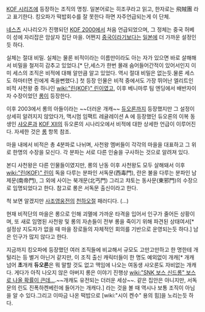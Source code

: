 [[KOF 시리즈]]에 등장하는 조직의 명칭. 일본어로는 히조쿠라고 읽고, 한자로는 飛賊團 라고 표기한다. 킹오파가 떡밥회수를 잘 못한다 하면 자주언급되는게 이 단체.

[[네스츠]] 시나리오가 진행되던 [[KOF 2000]]에서 처음 언급되었으며, 그 정체는 중국 허베이 성에 자리잡은 암살자 집단 마을. 어쩐지 [[중국]]이라기보다는 [[일본]]에 더 가까운 설정인 듯 하다.

실체는 절대 비밀. 실체는 물론 비적이라는 이름만이라도 아는 자가 있으면 바로 살해해서 비밀을 철저히 감추고 있었다.[* 단,세스가 한번 몰래 숨어들어간적이 있어서인지 이미 세스의 조직은 비적에 대해 알만큼 알고 있었다. 역시 절대 비밀은 없는듯.물론 세스도 하마터면 린에게 죽을뻔했다.] 첫 등장 인물은 비적 중에서도 가장 뛰어난 엘리트인 비적 사천왕 중 하나인 [[wiki:"린(KOF)" 린]]이였고, 이후 베니마루 팀 엔딩에서 배반자이자 수장이었던 [[롱]]이 등장한다.

이후 2003에서 롱의 아들이라는 ~~더러운 개캐~~ [[듀오론]]까지 등장했지만 그 설정이 상세히 알려지지 않았다가, 맥시멈 임팩트 레귤레이션 A 에 등장했던 듀오론의 이복 동생인 [[샤오론]]과 [[KOF XII]]의 듀오론의 시나리오에서 비적에 대한 상세한 언급이 이루어진다. 자세한 것은 [[롱]] 항목 참조.

마을 내에서 비적은 총 4분파로 나뉘며, 사천왕 멤버들이 각각의 마을을 대표하고 그 위로 한명의 수장을 모신다. 각 분파는 서로 다른 인술을 구사하는 것으로 알려져 있다.

본디 사천왕은 다른 인물들이였지만, 롱의 난동 이후 사천왕도 모두 살해돼서 이후 [[wiki:"린(KOF)" 린]]이 독을 다루는 분파인 서독문(西毒門), 란은 불을 다루는 분파인 남제문(南帝門), 그 외에 사이는 북개문(北丐門) 그리고 챠토는 동사문(東邪門)의 수장으로 임명되었다고 한다. 참고로 롱은 서독문 출신이라고 한다.

척 보면 알겠지만 [[사조영웅전]]의 [[천하오절]] 패러디다. (...)

현재 비적단의 마을은 롱으로 인해 괴멸에 가까운 타격을 입어서 인구가 줄어든 상황이며, 또 새로 임명된 사천왕 및 롱의 자손들이 전부 롱을 죽이기 위해 파견된 상태여서[* 설정상 지도자가 없을 때 마을 장로들의 자체적인 회의를 기반으로 운영되는듯 하다.] 남은 인구가 많지 않다고 한다.

지금까지 킹오파에 등장했던 여러 조직들에 비교해서 규모도 고만고만하고 한 명한테 개털리는 등 별거 아닌거 같지만, 이 조직 출신 캐릭터들이 한 명도 예외없이 개캐[* 개캐 넘어 '''초'''개캐 '''듀오론'''은 뭐 말할 것도 없고 맥임에 나오는 여동생 샤오론도 자비없는 개캐다. 게다가 아직 나오지 않은 아버지 롱은 이야기 진행상 [[wiki:"SNK 보스 신드롬" 보스로 나올 확률이 큰데...]].~~개캐도 유전되는 더러운 세상~~. 같은 집안은 아니지만, 서독문의 린도 진폭하켄베린에 들어가는 개캐다.] 라는 것을 볼 때 역시나 보통 조직이 아님을 알 수 있다.그리고 이따금 나온 떡밥으로 [wiki:"시이 켄수" 용의 힘]을 노리는듯 하다.
